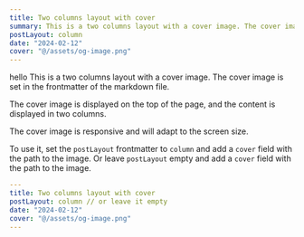 ```yaml
---
title: Two columns layout with cover
summary: This is a two columns layout with a cover image. The cover image is set in the frontmatter of the markdown file.
postLayout: column
date: "2024-02-12"
cover: "@/assets/og-image.png"
---
```


hello
This is a two columns layout with a cover image. The cover image is set in the frontmatter of the markdown file.

The cover image is displayed on the top of the page, and the content is displayed in two columns.

The cover image is responsive and will adapt to the screen size.

To use it, set the `postLayout` frontmatter to `column` and add a `cover` field with the path to the image. Or leave `postLayout` empty and add a `cover` field with the path to the image.

```yaml
---
title: Two columns layout with cover
postLayout: column // or leave it empty
date: "2024-02-12"
cover: "@/assets/og-image.png"
---
```
